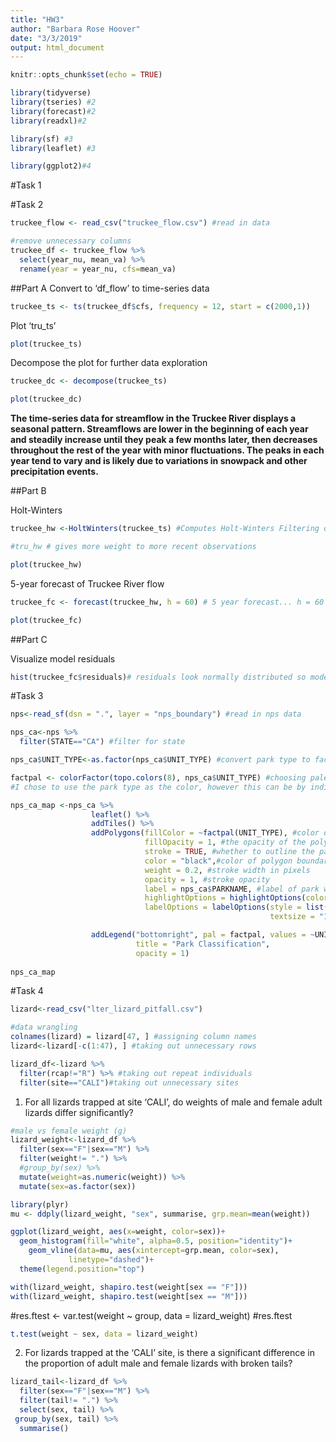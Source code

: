 ```yaml
---
title: "HW3"
author: "Barbara Rose Hoover"
date: "3/3/2019"
output: html_document
---
```


```r
knitr::opts_chunk$set(echo = TRUE)
```

```r
library(tidyverse)
library(tseries) #2
library(forecast)#2
library(readxl)#2

library(sf) #3
library(leaflet) #3

library(ggplot2)#4
```

#Task 1

#Task 2

```r
truckee_flow <- read_csv("truckee_flow.csv") #read in data
```

```r
#remove unnecessary columns
truckee_df <- truckee_flow %>%
  select(year_nu, mean_va) %>% 
  rename(year = year_nu, cfs=mean_va)
```

##Part A
Convert to 'df_flow' to time-series data
```r
truckee_ts <- ts(truckee_df$cfs, frequency = 12, start = c(2000,1))
```

Plot 'tru_ts'
```r
plot(truckee_ts)
```

Decompose the plot for further data exploration
```r
truckee_dc <- decompose(truckee_ts)

plot(truckee_dc)
```

**The time-series data for streamflow in the Truckee River displays a seasonal pattern. Streamflows are lower in the beginning of each year and steadily increase until they peak a few months later, then decreases throughout the rest of the year with minor fluctuations. The peaks in each year tend to vary and is likely due to variations in snowpack and other precipitation events.**

##Part B

Holt-Winters
```r
truckee_hw <-HoltWinters(truckee_ts) #Computes Holt-Winters Filtering of a given time series. Unknown parameters are determined by minimizing the squared prediction error.

#tru_hw # gives more weight to more recent observations

plot(truckee_hw)
```



5-year forecast of Truckee River flow
```r
truckee_fc <- forecast(truckee_hw, h = 60) # 5 year forecast... h = 60 months or 5 years

plot(truckee_fc)
```


##Part C

Visualize model residuals
```r
hist(truckee_fc$residuals)# residuals look normally distributed so model is a good fit... aka not over/under estimating
```
#Task 3

```r
nps<-read_sf(dsn = ".", layer = "nps_boundary") #read in nps data

```

```r
nps_ca<-nps %>% 
  filter(STATE=="CA") #filter for state

nps_ca$UNIT_TYPE<-as.factor(nps_ca$UNIT_TYPE) #convert park type to factor

factpal <- colorFactor(topo.colors(8), nps_ca$UNIT_TYPE) #choosing palette for polygon golors.
#I chose to use the park type as the color, however this can be by individual park, or whatever you choose 
```

```r
nps_ca_map <-nps_ca %>% 
                  leaflet() %>% 
                  addTiles() %>% 
                  addPolygons(fillColor = ~factpal(UNIT_TYPE), #color of each polygon
                              fillOpacity = 1, #the opacity of the polygons
                              stroke = TRUE, #whether to outline the park boundaries,
                              color = "black",#color of polygon boundaries 
                              weight = 0.2, #stroke width in pixels
                              opacity = 1, #stroke opacity 
                              label = nps_ca$PARKNAME, #label of park when you hover over it
                              highlightOptions = highlightOptions(color = "white", weight = 5, bringToFront = TRUE),
                              labelOptions = labelOptions(style = list("font-weight" = "normal", padding = "3px 8px"),
                                                          textsize = "15px",direction = "auto")) %>% #how the park name shows up when you hover over it

                  addLegend("bottomright", pal = factpal, values = ~UNIT_TYPE,
                            title = "Park Classification", 
                            opacity = 1)
                              
nps_ca_map
```

#Task 4
```r
lizard<-read_csv("lter_lizard_pitfall.csv")
```

```r
#data wrangling
colnames(lizard) = lizard[47, ] #assigning column names
lizard<-lizard[-c(1:47), ] #taking out unnecessary rows

lizard_df<-lizard %>% 
  filter(rcap!="R") %>% #taking out repeat individuals
  filter(site=="CALI")#taking out unnecessary sites
```

1. For all lizards trapped at site ‘CALI’, do weights of male and female adult lizards differ
significantly?
```r
#male vs female weight (g)
lizard_weight<-lizard_df %>% 
  filter(sex=="F"|sex=="M") %>% 
  filter(weight!= ".") %>% 
  #group_by(sex) %>% 
  mutate(weight=as.numeric(weight)) %>% 
  mutate(sex=as.factor(sex))

library(plyr)
mu <- ddply(lizard_weight, "sex", summarise, grp.mean=mean(weight))

ggplot(lizard_weight, aes(x=weight, color=sex))+
  geom_histogram(fill="white", alpha=0.5, position="identity")+
    geom_vline(data=mu, aes(xintercept=grp.mean, color=sex),
             linetype="dashed")+
  theme(legend.position="top")
```
```r
with(lizard_weight, shapiro.test(weight[sex == "F"]))
with(lizard_weight, shapiro.test(weight[sex == "M"]))
```
#res.ftest <- var.test(weight ~ group, data = lizard_weight)
#res.ftest
```r
t.test(weight ~ sex, data = lizard_weight)
```

2. For lizards trapped at the ‘CALI’ site, is there a significant difference in the proportion of
adult male and female lizards with broken tails?
```r
lizard_tail<-lizard_df %>% 
  filter(sex=="F"|sex=="M") %>% 
  filter(tail!= ".") %>% 
  select(sex, tail) %>% 
 group_by(sex, tail) %>% 
  summarise()
  
```

